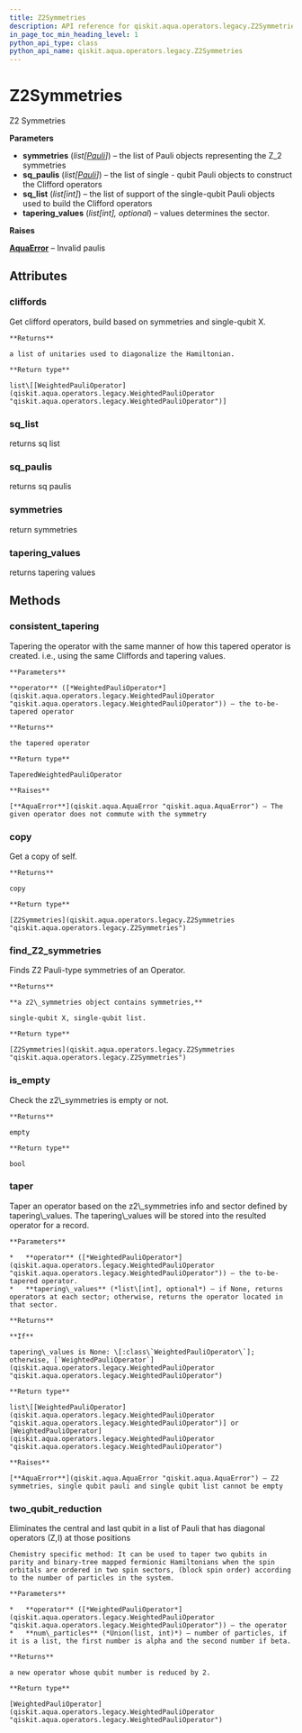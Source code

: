 ```yaml
---
title: Z2Symmetries
description: API reference for qiskit.aqua.operators.legacy.Z2Symmetries
in_page_toc_min_heading_level: 1
python_api_type: class
python_api_name: qiskit.aqua.operators.legacy.Z2Symmetries
---
```


# Z2Symmetries

<Class id="qiskit.aqua.operators.legacy.Z2Symmetries" isDedicatedPage={true} github="https://github.com/qiskit-community/qiskit-aqua/tree/stable/0.7/qiskit/aqua/operators/legacy/weighted_pauli_operator.py" signature="Z2Symmetries(symmetries, sq_paulis, sq_list, tapering_values=None)">
  Z2 Symmetries

  **Parameters**

  *   **symmetries** (*list\[*[*Pauli*](qiskit.quantum_info.Pauli "qiskit.quantum_info.Pauli")*]*) – the list of Pauli objects representing the Z\_2 symmetries
  *   **sq\_paulis** (*list\[*[*Pauli*](qiskit.quantum_info.Pauli "qiskit.quantum_info.Pauli")*]*) – the list of single - qubit Pauli objects to construct the Clifford operators
  *   **sq\_list** (*list\[int]*) – the list of support of the single-qubit Pauli objects used to build the Clifford operators
  *   **tapering\_values** (*list\[int], optional*) – values determines the sector.

  **Raises**

  [**AquaError**](qiskit.aqua.AquaError "qiskit.aqua.AquaError") – Invalid paulis

  ## Attributes

  ### cliffords

  <Attribute id="qiskit.aqua.operators.legacy.Z2Symmetries.cliffords" name="cliffords">
    Get clifford operators, build based on symmetries and single-qubit X.

    **Returns**

    a list of unitaries used to diagonalize the Hamiltonian.

    **Return type**

    list\[[WeightedPauliOperator](qiskit.aqua.operators.legacy.WeightedPauliOperator "qiskit.aqua.operators.legacy.WeightedPauliOperator")]
  </Attribute>

  ### sq\_list

  <Attribute id="qiskit.aqua.operators.legacy.Z2Symmetries.sq_list" name="sq_list">
    returns sq list
  </Attribute>

  ### sq\_paulis

  <Attribute id="qiskit.aqua.operators.legacy.Z2Symmetries.sq_paulis" name="sq_paulis">
    returns sq paulis
  </Attribute>

  ### symmetries

  <Attribute id="qiskit.aqua.operators.legacy.Z2Symmetries.symmetries" name="symmetries">
    return symmetries
  </Attribute>

  ### tapering\_values

  <Attribute id="qiskit.aqua.operators.legacy.Z2Symmetries.tapering_values" name="tapering_values">
    returns tapering values
  </Attribute>

  ## Methods

  ### consistent\_tapering

  <Function id="qiskit.aqua.operators.legacy.Z2Symmetries.consistent_tapering" name="consistent_tapering" signature="Z2Symmetries.consistent_tapering(operator)">
    Tapering the operator with the same manner of how this tapered operator is created. i.e., using the same Cliffords and tapering values.

    **Parameters**

    **operator** ([*WeightedPauliOperator*](qiskit.aqua.operators.legacy.WeightedPauliOperator "qiskit.aqua.operators.legacy.WeightedPauliOperator")) – the to-be-tapered operator

    **Returns**

    the tapered operator

    **Return type**

    TaperedWeightedPauliOperator

    **Raises**

    [**AquaError**](qiskit.aqua.AquaError "qiskit.aqua.AquaError") – The given operator does not commute with the symmetry
  </Function>

  ### copy

  <Function id="qiskit.aqua.operators.legacy.Z2Symmetries.copy" name="copy" signature="Z2Symmetries.copy()">
    Get a copy of self.

    **Returns**

    copy

    **Return type**

    [Z2Symmetries](qiskit.aqua.operators.legacy.Z2Symmetries "qiskit.aqua.operators.legacy.Z2Symmetries")
  </Function>

  ### find\_Z2\_symmetries

  <Function id="qiskit.aqua.operators.legacy.Z2Symmetries.find_Z2_symmetries" name="find_Z2_symmetries" signature="classmethod Z2Symmetries.find_Z2_symmetries(operator)">
    Finds Z2 Pauli-type symmetries of an Operator.

    **Returns**

    **a z2\_symmetries object contains symmetries,**

    single-qubit X, single-qubit list.

    **Return type**

    [Z2Symmetries](qiskit.aqua.operators.legacy.Z2Symmetries "qiskit.aqua.operators.legacy.Z2Symmetries")
  </Function>

  ### is\_empty

  <Function id="qiskit.aqua.operators.legacy.Z2Symmetries.is_empty" name="is_empty" signature="Z2Symmetries.is_empty()">
    Check the z2\_symmetries is empty or not.

    **Returns**

    empty

    **Return type**

    bool
  </Function>

  ### taper

  <Function id="qiskit.aqua.operators.legacy.Z2Symmetries.taper" name="taper" signature="Z2Symmetries.taper(operator, tapering_values=None)">
    Taper an operator based on the z2\_symmetries info and sector defined by tapering\_values. The tapering\_values will be stored into the resulted operator for a record.

    **Parameters**

    *   **operator** ([*WeightedPauliOperator*](qiskit.aqua.operators.legacy.WeightedPauliOperator "qiskit.aqua.operators.legacy.WeightedPauliOperator")) – the to-be-tapered operator.
    *   **tapering\_values** (*list\[int], optional*) – if None, returns operators at each sector; otherwise, returns the operator located in that sector.

    **Returns**

    **If**

    tapering\_values is None: \[:class\`WeightedPauliOperator\`]; otherwise, [`WeightedPauliOperator`](qiskit.aqua.operators.legacy.WeightedPauliOperator "qiskit.aqua.operators.legacy.WeightedPauliOperator")

    **Return type**

    list\[[WeightedPauliOperator](qiskit.aqua.operators.legacy.WeightedPauliOperator "qiskit.aqua.operators.legacy.WeightedPauliOperator")] or [WeightedPauliOperator](qiskit.aqua.operators.legacy.WeightedPauliOperator "qiskit.aqua.operators.legacy.WeightedPauliOperator")

    **Raises**

    [**AquaError**](qiskit.aqua.AquaError "qiskit.aqua.AquaError") – Z2 symmetries, single qubit pauli and single qubit list cannot be empty
  </Function>

  ### two\_qubit\_reduction

  <Function id="qiskit.aqua.operators.legacy.Z2Symmetries.two_qubit_reduction" name="two_qubit_reduction" signature="static Z2Symmetries.two_qubit_reduction(operator, num_particles)">
    Eliminates the central and last qubit in a list of Pauli that has diagonal operators (Z,I) at those positions

    Chemistry specific method: It can be used to taper two qubits in parity and binary-tree mapped fermionic Hamiltonians when the spin orbitals are ordered in two spin sectors, (block spin order) according to the number of particles in the system.

    **Parameters**

    *   **operator** ([*WeightedPauliOperator*](qiskit.aqua.operators.legacy.WeightedPauliOperator "qiskit.aqua.operators.legacy.WeightedPauliOperator")) – the operator
    *   **num\_particles** (*Union(list, int)*) – number of particles, if it is a list, the first number is alpha and the second number if beta.

    **Returns**

    a new operator whose qubit number is reduced by 2.

    **Return type**

    [WeightedPauliOperator](qiskit.aqua.operators.legacy.WeightedPauliOperator "qiskit.aqua.operators.legacy.WeightedPauliOperator")
  </Function>
</Class>

